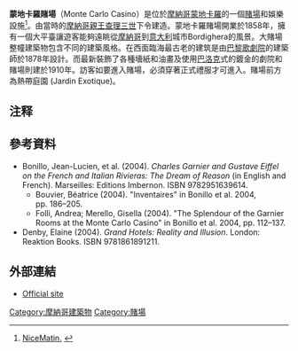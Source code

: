 {{Infobox casino
| name          = 蒙特卡洛赌场
| logo          = 
| logo_size     = 
| image         = Casinò - panoramio.jpg
| image_size    = 350px
| image_caption = 蒙特卡洛赌场
| location      = [[Monte_Carlo|Monte Carlo]], [[Monaco|Monaco]]
| address       = 
| date_opened   = {{start date and age|1863}}
| names_pre     = 
| date_closed   =
| casino_type   = Land-Based
| theme         = 
| owner         =
| rooms         = 
|attractions={{tsl|en|Opéra de Monte-Carlo|蒙地卡羅歌劇院}}
| notable_restaurants = 
| space_gaming  = 
| shows         = 
| renovations   =
| coordinates   = {{Coord|43|44|22|N|7|25|44|E|display=inline,title|region:MC_type:landmark|}}
| website       = {{url|https://www.montecarlosbm.com/zh-hans/casino-monaco}}
}}

'''蒙地卡羅賭場'''（Monte Carlo Casino）是位於[[摩納哥|摩納哥]][[蒙地卡羅|蒙地卡羅]]的一個[[賭場|賭場]]和娛樂設施<ref>[http://www.nicematin.com/societe/le-casino-de-monte-carlo-joue-la-carte-de-louverture.949871.html NiceMatin.] {{webarchive|url=https://web.archive.org/web/20120805002735/http://www.nicematin.com/societe/le-casino-de-monte-carlo-joue-la-carte-de-louverture.949871.html |date=2012-08-05 }}</ref>。由當時的[[摩納哥親王|摩納哥親王]][[查理三世_(摩納哥)|查理三世]]下令建造。蒙地卡羅賭場開業於1858年，擁有一個大平臺讓遊客能夠遠眺從[[摩納哥|摩納哥]]到[[意大利|意大利]]城市Bordighera的風景。大賭場整幢建築物包含不同的建築風格。在西面臨海最古老的建筑是由[[巴黎歌劇院|巴黎歌劇院]]的建築師{{tsl|en|Charles Garnier (architect)|夏爾·加尼葉}}於1878年設計。而最新裝飾了各種墻紙和油畫及使用[[巴洛克|巴洛克]]式的鍍金的劇院和賭場則建於1910年。訪客如要進入賭場，必須穿著正式禮服才可進入。賭場前方為熱帶庭園 (Jardin Exotique)。

==注释==
{{Reflist}}

==參考資料==
* Bonillo, Jean-Lucien, et al. (2004). ''Charles Garnier and Gustave Eiffel on the French and Italian Rivieras: The Dream of Reason'' (in English and French). Marseilles: Editions Imbernon. ISBN 9782951639614.
** Bouvier, Béatrice (2004). "Inventaires" in Bonillo et al. 2004, pp. 186–205.
** Folli, Andrea; Merello, Gisella (2004). "The Splendour of the Garnier Rooms at the Monte Carlo Casino" in Bonillo et al. 2004, pp. 112–137.
* Denby, Elaine (2004). ''Grand Hotels: Reality and Illusion''. London: Reaktion Books. ISBN 9781861891211.

== 外部連結 ==
{{commons|Casino de Monte Carlo}}
* [http://www.casinomontecarlo.com/ Official site] {{Wayback|url=http://www.casinomontecarlo.com/ |date=20110708122924 }}

[[Category:摩納哥建築物|Category:摩納哥建築物]]
[[Category:賭場|Category:賭場]]